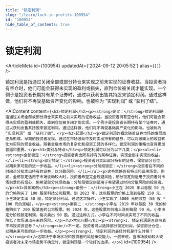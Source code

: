 ```yaml
---
title: "锁定利润"
slug: "/learn/lock-in-profits-100954"
id: "100954"
hide_table_of_contents: true
---
```



# 锁定利润

<ArticleMeta id={100954} updatedAt={'2024-09-12 20:05:52'} alias={`[]`} />
<div className='border-solid border-b border-t-0 my-4 border-[var(--ifm-color-gray-300)]' />

锁定利润是指通过关闭全部或部分持仓来实现之前未实现的证券收益。当投资者持有空仓时，他们可能会获得未实现的盈利或损失，直到仓位被关闭才能实现。一个例子是投资者长期持有某个证券时，通过以获利出售其持股来锁定利润。通过这样做，他们将不再受基础资产变化的影响。也被称为 “实现利润” 或 “获利了结”。

<AIContent content={`<h2>锁定利润</h2><p><strong>定义：</strong>锁定利润是指通过关闭全部或部分持仓来实现之前未实现的证券收益。当投资者持有空仓时，他们可能会获得未实现的盈利或损失，直到仓位被关闭才能实现。一个例子是投资者长期持有某个证券时，通过以获利出售其持股来锁定利润。通过这样做，他们将不再受基础资产变化的影响。也被称为 “实现利润” 或 “获利了结”。</p><h3>起源</h3><p>锁定利润的概念随着证券市场的发展而逐渐形成。早期的投资者发现，通过在市场波动中及时卖出持有的证券，可以将账面上的收益转化为实际的现金收益。随着金融市场的复杂化和投资工具的多样化，锁定利润的策略也变得更加普遍和重要。</p><h3>类别与特点</h3><p>锁定利润可以分为以下几类：</p><ul><li><strong>全部锁定：</strong>投资者卖出所有持有的某种证券，实现全部未实现的收益。</li><li><strong>部分锁定：</strong>投资者只卖出部分持有的证券，保留部分仓位，以期未来可能的进一步收益。</li><li><strong>分阶段锁定：</strong>投资者在不同的时间点分批卖出持有的证券，以分散风险。</li></ul><p>这些策略各有特点和适用场景。例如，全部锁定适用于市场波动较大时，投资者希望完全规避风险；部分锁定则适用于投资者对市场前景仍有信心，但希望部分兑现收益；分阶段锁定则适用于希望通过时间分散风险的投资者。</p><h3>具体案例</h3><p><strong>案例一：</strong>小王在 2020 年以每股 50 元的价格购买了 100 股某科技公司股票。到 2023 年，这些股票的价格上涨到每股 150 元。小王决定卖出 50 股，锁定部分利润。通过这次操作，小王实现了 5000 元的收益（50 股 * 100 元的涨幅）。</p><p><strong>案例二：</strong>小李在 2019 年以每股 30 元的价格购买了 200 股某医药公司股票。到 2024 年，这些股票的价格上涨到每股 90 元。小李决定分阶段锁定利润，每次卖出 50 股。通过这种方式，小李在不同时间点实现了不同的收益，降低了市场波动带来的风险。</p><h3>常见问题</h3><p><strong>1. 锁定利润是否意味着不再投资该证券？</strong><br/>不一定。投资者可以选择部分锁定利润，保留部分仓位，以期未来可能的进一步收益。</p><p><strong>2. 锁定利润的最佳时机是什么时候？</strong><br/>这取决于市场状况和投资者的风险承受能力。一般来说，当市场波动较大或投资者对未来市场走势不确定时，锁定利润是一个较好的选择。</p>`} id={100954} />
